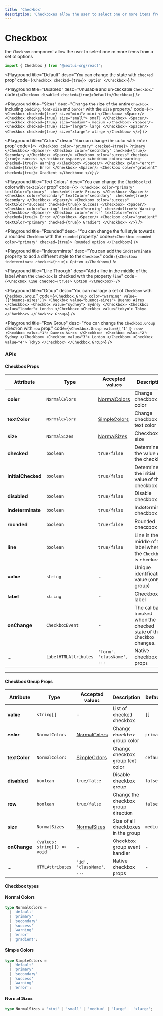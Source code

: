 ```yaml
---
title: 'Checkbox'
description: 'Checkboxes allow the user to select one or more items from a set of options.'
---
```


# Checkbox

the `Checkbox` component allow the user to select one or more items from a set of options.

```jsx
import { Checkbox } from '@nextui-org/react';
```

<Playground
  title="Default"
  desc="You can change the state with `checked` prop"
  code={`
 <Checkbox checked={true}>
    Option
 </Checkbox>
`}
/>

<Playground
  title="Disabled"
  desc="Unusable and un-clickable `Checkbox`."
  code={`
<Checkbox disabled checked={true}>Default</Checkbox>
`}
/>

<Playground
  title="Sizes"
  desc="Change the size of the entire `Checkbox` including `padding`, `font-size` and `border` with the `size` property."
  code={`
 <>
 <Checkbox checked={true} size="mini">
    mini
 </Checkbox>
 <Spacer/>
 <Checkbox checked={true} size="small">
    small
 </Checkbox>
  <Spacer/>
 <Checkbox checked={true} size="medium">
    medium
 </Checkbox>
  <Spacer/>
 <Checkbox checked={true} size="large">
    large
 </Checkbox>
  <Spacer/>
 <Checkbox checked={true} size="xlarge">
    xlarge
 </Checkbox>
 </>
`}
/>

<Playground
  title="Colors"
  desc="You can change the color with `color` prop"
  code={`
  <>
 <Checkbox color="primary" checked={true}>
    Primary
 </Checkbox>
 <Spacer/>
 <Checkbox color="secondary" checked={true}>
    Secondary
 </Checkbox>
  <Spacer/>
 <Checkbox color="success" checked={true}>
    Success
 </Checkbox>
  <Spacer/>
 <Checkbox color="warning" checked={true}>
    Warning
 </Checkbox>
  <Spacer/>
 <Checkbox color="error" checked={true}>
    Error
 </Checkbox>
  <Spacer/>
 <Checkbox color="gradient" checked={true}>
    Gradient
 </Checkbox>
 </>
`}
/>

<Playground
  title="Text Colors"
  desc="You can change the `Checkbox` text color with `textColor` prop"
  code={`
  <>
 <Checkbox color="primary" textColor="primary"  checked={true}>
    Primary
 </Checkbox>
 <Spacer/>
 <Checkbox color="secondary" textColor="secondary"  checked={true}>
    Secondary
 </Checkbox>
  <Spacer/>
 <Checkbox color="success" textColor="success" checked={true}>
    Success
 </Checkbox>
  <Spacer/>
 <Checkbox color="warning" textColor="warning" checked={true}>
    Warning
 </Checkbox>
  <Spacer/>
 <Checkbox color="error" textColor="error" checked={true}>
    Error
 </Checkbox>
  <Spacer/>
 <Checkbox color="gradient" textColor="primary" checked={true}>
    Gradient
 </Checkbox>
 </>
`}
/>

<Playground
  title="Rounded"
  desc="You can change the full style towards a rounded `Checkbox` with the `rounded` property."
  code={`
 <Checkbox rounded color="primary" checked={true}>
    Rounded option
 </Checkbox>
`}
/>

<Playground
  title="Indeterminate"
  desc="You can add the `indeterminate` property to add a different style to the `Checkbox`"
  code={`
 <Checkbox indeterminate checked={true}>
    Option
 </Checkbox>
`}
/>

<Playground
  title="Line Through"
  desc="Add a line in the middle of the label when the `Checkbox` is checked with the property `line`"
  code={`
 <Checkbox line checked={true}>
    Option
 </Checkbox>
`}
/>

<Playground
  title="Group"
  desc="You can manage a set of `Checkbox` with `Checkbox.Group`."
  code={`
  <Checkbox.Group color="warning" value={['buenos-aires']}>
    <Checkbox value="buenos-aires">
      Buenos Aires
    </Checkbox>
    <Checkbox value="sydney">
      Sydney
    </Checkbox>
    <Checkbox value="london">
      London
    </Checkbox>
    <Checkbox value="tokyo">
      Tokyo
    </Checkbox>
  </Checkbox.Group>
`}
/>

<Playground
  title="Row Group"
  desc="You can change the `Checkbox.Group` direction with `row` prop."
  code={`
  <Checkbox.Group value={['1']} row>
    <Checkbox value="1">
      Buenos Aires
    </Checkbox>
    <Checkbox value="2">
      Sydney
    </Checkbox>
    <Checkbox value="3">
      London
    </Checkbox>
    <Checkbox value="4">
      Tokyo
    </Checkbox>
  </Checkbox.Group>
`}
/>

<Spacer y={3} />

### APIs

<Spacer y={2} />

#### Checkbox Props

| Attribute          | Type                  | Accepted values                | Description                                                            | Default   |
| ------------------ | --------------------- | ------------------------------ | ---------------------------------------------------------------------- | --------- |
| **color**          | `NormalColors`        | [NormalColors](#normal-colors) | Change checkbox color                                                  | `primary` |
| **textColor**      | `NormalColors`        | [SimpleColors](#simple-colors) | Change checkbox text color                                             | `default` |
| **size**           | `NormalSizes`         | [NormalSizes](#normal-sizes)   | Checkbox size                                                          | `medium`  |
| **checked**        | `boolean`             | `true/false`                   | Determine the value of the checkbox                                    | `false`   |
| **initialChecked** | `boolean`             | `true/false`                   | Determine the initial value of the checkbox                            | `false`   |
| **disabled**       | `boolean`             | `true/false`                   | Disable checkbox                                                       | `false`   |
| **indeterminate**  | `boolean`             | `true/false`                   | Indeterminate checkbox                                                 | `false`   |
| **rounded**        | `boolean`             | `true/false`                   | Rounded checkbox                                                       | `false`   |
| **line**           | `boolean`             | `true/false`                   | Line in the middle of the label when the `Checkbox` is checked         | -         |
| **value**          | `string`              | -                              | Unique identification value (only in group)                            | -         |
| **label**          | `string`              | -                              | Checkbox label                                                         | -         |
| **onChange**       | `CheckboxEvent`       | -                              | The callback invoked when the checked state of the `Checkbox` changes. | -         |
| ...                | `LabelHTMLAttributes` | `'form', 'className', ...`     | Native checkbox props                                                  | -         |

---

<Spacer y={2} />

#### Checkbox Group Props

| Attribute     | Type                         | Accepted values                | Description                         | Default   |
| ------------- | ---------------------------- | ------------------------------ | ----------------------------------- | --------- |
| **value**     | `string[]`                   | -                              | List of checked checkbox            | `[]`      |
| **color**     | `NormalColors`               | [NormalColors](#normal-colors) | Change checkbox group color         | `primary` |
| **textColor** | `NormalColors`               | [SimpleColors](#simple-colors) | Change checkbox group text color    | `default` |
| **disabled**  | `boolean`                    | `true/false`                   | Disable checkbox group              | `false`   |
| **row**       | `boolean`                    | `true/false`                   | Change the checkbox group direction | `false`   |
| **size**      | `NormalSizes`                | [NormalSizes](#normal-sizes)   | Size of all checkboxes in the group | `medium`  |
| **onChange**  | `(values: string[]) => void` | -                              | Checkbox group event handler        | -         |
| ...           | `HTMLAttributes`             | `'id', 'className', ...`       | Native checkbox props               | -         |

#### Checkbox types

<Spacer y={1} />

#### Normal Colors

```ts
type NormalColors =
  | 'default'
  | 'primary'
  | 'secondary'
  | 'success'
  | 'warning'
  | 'error'
  | 'gradient';
```

#### Simple Colors

```ts
type SimpleColors =
  | 'default'
  | 'primary'
  | 'secondary'
  | 'success'
  | 'warning'
  | 'error';
```

#### Normal Sizes

```ts
type NormalSizes = 'mini' | 'small' | 'medium' | 'large' | 'xlarge';
```
